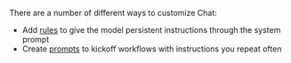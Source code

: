 There are a number of different ways to customize Chat:

- Add [rules](/customization/rules) to give the model persistent instructions through the system prompt
- Create [prompts](/customization/prompts) to kickoff workflows with instructions you repeat often